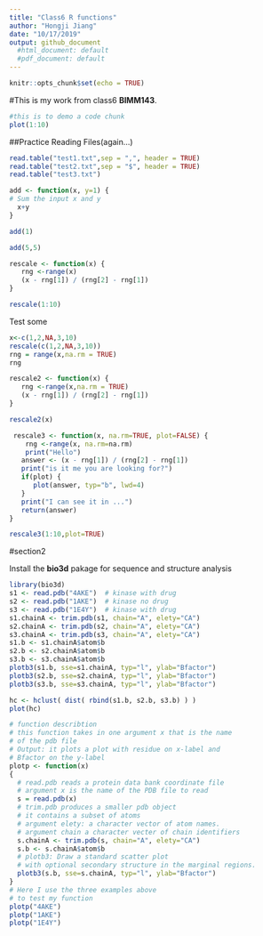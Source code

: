 ```yaml
---
title: "Class6 R functions"
author: "Hongji Jiang"
date: "10/17/2019"
output: github_document
  #html_document: default
  #pdf_document: default
---
```


```r
knitr::opts_chunk$set(echo = TRUE)
```

#This is my work from class6 **BIMM143**.

```r

#this is to demo a code chunk
plot(1:10)
```

##Practice Reading Files(again...)
```r
read.table("test1.txt",sep = ",", header = TRUE)
read.table("test2.txt",sep = "$", header = TRUE)
read.table("test3.txt")
```
```r
add <- function(x, y=1) {
# Sum the input x and y 
  x+y
}
```
```r
add(1)

add(5,5)

```
```r
rescale <- function(x) {
   rng <-range(x)
   (x - rng[1]) / (rng[2] - rng[1])
}

```
```r
rescale(1:10)
```
Test some
```r
x<-c(1,2,NA,3,10)
rescale(c(1,2,NA,3,10))
rng = range(x,na.rm = TRUE)
rng
```
```r
rescale2 <- function(x) {
   rng <-range(x,na.rm = TRUE)
   (x - rng[1]) / (rng[2] - rng[1])
}
```
```r
rescale2(x)
```
```r
 rescale3 <- function(x, na.rm=TRUE, plot=FALSE) {
    rng <-range(x, na.rm=na.rm)
    print("Hello")
   answer <- (x - rng[1]) / (rng[2] - rng[1])
   print("is it me you are looking for?")
   if(plot) {
      plot(answer, typ="b", lwd=4)
   }
   print("I can see it in ...")
   return(answer)
}
```
```r
rescale3(1:10,plot=TRUE)
```

#section2

Install the **bio3d** pakage for sequence and structure analysis
```r
library(bio3d)
s1 <- read.pdb("4AKE")  # kinase with drug
s2 <- read.pdb("1AKE")  # kinase no drug
s3 <- read.pdb("1E4Y")  # kinase with drug
s1.chainA <- trim.pdb(s1, chain="A", elety="CA")
s2.chainA <- trim.pdb(s2, chain="A", elety="CA")
s3.chainA <- trim.pdb(s3, chain="A", elety="CA")
s1.b <- s1.chainA$atom$b
s2.b <- s2.chainA$atom$b
s3.b <- s3.chainA$atom$b
plotb3(s1.b, sse=s1.chainA, typ="l", ylab="Bfactor")
plotb3(s2.b, sse=s2.chainA, typ="l", ylab="Bfactor")
plotb3(s3.b, sse=s3.chainA, typ="l", ylab="Bfactor")
```
```r
hc <- hclust( dist( rbind(s1.b, s2.b, s3.b) ) )
plot(hc)
```
```r
# function describtion 
# this function takes in one argument x that is the name 
# of the pdb file 
# Output: it plots a plot with residue on x-label and 
# Bfactor on the y-label
plotp <- function(x)
{
  # read.pdb reads a protein data bank coordinate file
  # argument x is the name of the PDB file to read 
  s = read.pdb(x)
  # trim.pdb produces a smaller pdb object
  # it contains a subset of atoms 
  # argument elety: a character vector of atom names.
  # argument chain a character vecter of chain identifiers
  s.chainA <- trim.pdb(s, chain="A", elety="CA")
  s.b <- s.chainA$atom$b
  # plotb3: Draw a standard scatter plot
  # with optional secondary structure in the marginal regions.
  plotb3(s.b, sse=s.chainA, typ="l", ylab="Bfactor")
}
# Here I use the three examples above 
# to test my function
plotp("4AKE")
plotp("1AKE")
plotp("1E4Y")
```

